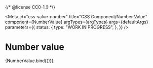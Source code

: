 {/* @license CC0-1.0 */}


<Meta
  id="css-value-number"
  title="CSS Component/Number Value"
  component={NumberValue}
  argTypes={argTypes}
  args={defaultArgs}
  parameters={{
    status: {
      type: "WORK IN PROGRESS",
    },
  }}
/>

# Number value

<Canvas>
  <Story args={exampleArgs} name="Default">
    {NumberValue.bind({})}
  </Story>
</Canvas>

<ArgsTable story="Default" />
